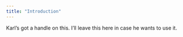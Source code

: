 ```yaml
---
title: "Introduction"
---
```


Karl's got a handle on this. I'll leave this here in case he wants to use it.
